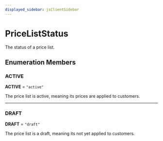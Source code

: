 ```yaml
---
displayed_sidebar: jsClientSidebar
---
```



# PriceListStatus

The status of a price list.

## Enumeration Members

### ACTIVE

 **ACTIVE** = ``"active"``

The price list is active, meaning its prices are applied to customers.

___

### DRAFT

 **DRAFT** = ``"draft"``

The price list is a draft, meaning its not yet applied to customers.
